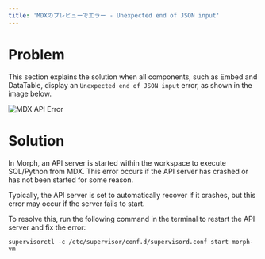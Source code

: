 ```yaml
---
title: 'MDXのプレビューでエラー - Unexpected end of JSON input'
---
```


# Problem

This section explains the solution when all components, such as Embed and DataTable, display an `Unexpected end of JSON input` error, as shown in the image below.

<img
    src="/assets/images/troubleshooting/mdx-api-error.png"
    alt="MDX API Error"
/>

# Solution

In Morph, an API server is started within the workspace to execute SQL/Python from MDX. This error occurs if the API server has crashed or has not been started for some reason.

Typically, the API server is set to automatically recover if it crashes, but this error may occur if the server fails to start.

To resolve this, run the following command in the terminal to restart the API server and fix the error:

```shell
supervisorctl -c /etc/supervisor/conf.d/supervisord.conf start morph-vm
```
